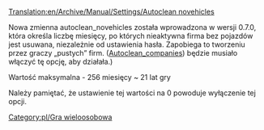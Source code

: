 [[Translation:en/Archive/Manual/Settings/Autoclean novehicles]]


Nowa zmienna autoclean_novehicles została wprowadzona w wersji 0.7.0, która określa liczbę miesięcy, po których nieaktywna firma bez pojazdów jest usuwana, niezależnie od ustawienia hasła. Zapobiega to tworzeniu przez graczy „pustych” firm. ([[pl/Archive/Manual/Settings/AutoCzyszczenie nieaktywnych|Autoclean_companies]]) będzie musiało włączyć tę opcję, aby działała.)

Wartość maksymalna - 256 miesięcy ~ 21 lat gry

Należy pamiętać, że ustawienie tej wartości na 0 powoduje wyłączenie tej opcji.

[[Category:pl/Gra wieloosobowa]]